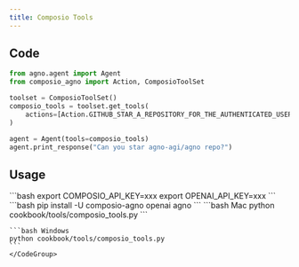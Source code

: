 ```yaml
---
title: Composio Tools
---
```


## Code

```python cookbook/tools/composio_tools.py
from agno.agent import Agent
from composio_agno import Action, ComposioToolSet

toolset = ComposioToolSet()
composio_tools = toolset.get_tools(
    actions=[Action.GITHUB_STAR_A_REPOSITORY_FOR_THE_AUTHENTICATED_USER]
)

agent = Agent(tools=composio_tools)
agent.print_response("Can you star agno-agi/agno repo?")
```

## Usage

<Steps>
  <Snippet file="create-venv-step.mdx" />

  <Step title="Set your API key">
    ```bash
    export COMPOSIO_API_KEY=xxx
    export OPENAI_API_KEY=xxx
    ```
  </Step>

  <Step title="Install libraries">
    ```bash
    pip install -U composio-agno openai agno
    ```
  </Step>

  <Step title="Run Agent">
    <CodeGroup>
    ```bash Mac
    python cookbook/tools/composio_tools.py
    ```

    ```bash Windows
    python cookbook/tools/composio_tools.py
    ```
    </CodeGroup>
  </Step>
</Steps>